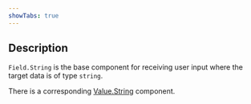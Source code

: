 ```yaml
---
showTabs: true
---
```


## Description

`Field.String` is the base component for receiving user input where the target data is of type `string`.

There is a corresponding [Value.String](/uilib/extensions/forms/create-component/Value/String) component.
